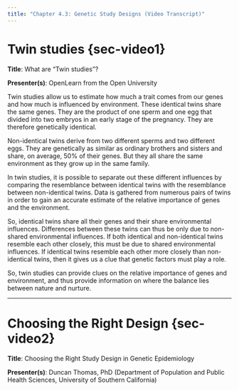 ```yaml
---
title: "Chapter 4.3: Genetic Study Designs (Video Transcript)"
---
```


# Twin studies {sec-video1}

**Title**: What are "Twin studies"?

**Presenter(s)**: OpenLearn from the Open University

Twin studies allow us to estimate how much a trait comes from our genes and how much is influenced by environment. These identical twins share the same genes. They are the product of one sperm and one egg that divided into two embryos in an early stage of the pregnancy. They are therefore genetically identical.

Non-identical twins derive from two different sperms and two different eggs. They are genetically as similar as ordinary brothers and sisters and share, on average, 50% of their genes. But they all share the same environment as they grow up in the same family.

In twin studies, it is possible to separate out these different influences by comparing the resemblance between identical twins with the resemblance between non-identical twins. Data is gathered from numerous pairs of twins in order to gain an accurate estimate of the relative importance of genes and the environment.

So, identical twins share all their genes and their share environmental influences. Differences between these twins can thus be only due to non-shared environmental influences. If both identical and non-identical twins resemble each other closely, this must be due to shared environmental influences. If identical twins resemble each other more closely than non-identical twins, then it gives us a clue that genetic factors must play a role.

So, twin studies can provide clues on the relative importance of genes and environment, and thus provide information on where the balance lies between nature and nurture.

------------------------------------------------------------------------

# Choosing the Right Design {sec-video2}

**Title**: Choosing the Right Study Design in Genetic Epidemiology

**Presenter(s)**: Duncan Thomas, PhD (Department of Population and Public Health Sciences, University of Southern California)
